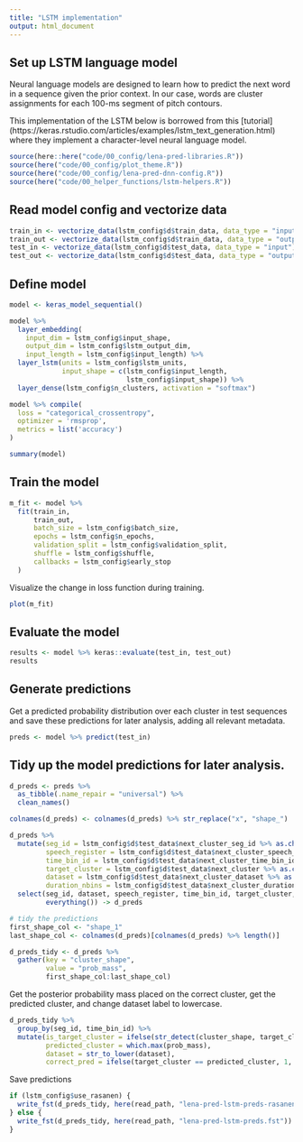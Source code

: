 ```yaml
---
title: "LSTM implementation"
output: html_document
---
```


## Set up LSTM language model

Neural language models are designed to learn how to predict the next word in a sequence given the prior context. In our case, words are cluster assignments for each 100-ms segment of pitch contours.

This implementation of the LSTM below is borrowed from this [tutorial] (https://keras.rstudio.com/articles/examples/lstm_text_generation.html) where they implement a character-level neural language model. 

```r
source(here::here("code/00_config/lena-pred-libraries.R"))
source(here("code/00_config/plot_theme.R"))
source(here("code/00_config/lena-pred-dnn-config.R"))
source(here("code/00_helper_functions/lstm-helpers.R"))
```

## Read model config and vectorize data

```r
train_in <- vectorize_data(lstm_config$d$train_data, data_type = "input")
train_out <- vectorize_data(lstm_config$d$train_data, data_type = "output")
test_in <- vectorize_data(lstm_config$d$test_data, data_type = "input")
test_out <- vectorize_data(lstm_config$d$test_data, data_type = "output")
```

## Define model

```r
model <- keras_model_sequential()

model %>%
  layer_embedding(
    input_dim = lstm_config$input_shape, 
    output_dim = lstm_config$lstm_output_dim, 
    input_length = lstm_config$input_length) %>% 
  layer_lstm(units = lstm_config$lstm_units, 
             input_shape = c(lstm_config$input_length, 
                             lstm_config$input_shape)) %>%
  layer_dense(lstm_config$n_clusters, activation = "softmax")

model %>% compile(
  loss = "categorical_crossentropy", 
  optimizer = 'rmsprop',
  metrics = list('accuracy')
)

summary(model)
```

## Train the model

```r
m_fit <- model %>% 
  fit(train_in, 
      train_out,
      batch_size = lstm_config$batch_size,
      epochs = lstm_config$n_epochs,
      validation_split = lstm_config$validation_split,
      shuffle = lstm_config$shuffle,
      callbacks = lstm_config$early_stop
  ) 
```

Visualize the change in loss function during training.

```r
plot(m_fit)
```

## Evaluate the model

```r
results <- model %>% keras::evaluate(test_in, test_out)
results
```

## Generate predictions 

Get a predicted probability distribution over each cluster in test sequences and save these predictions for later analysis, adding all relevant metadata. 

```r
preds <- model %>% predict(test_in)
```

## Tidy up the model predictions for later analysis.

```r
d_preds <- preds %>% 
  as_tibble(.name_repair = "universal") %>% 
  clean_names()

colnames(d_preds) <- colnames(d_preds) %>% str_replace("x", "shape_")

d_preds %>% 
  mutate(seg_id = lstm_config$d$test_data$next_cluster_seg_id %>% as.character(),
         speech_register = lstm_config$d$test_data$next_cluster_speech_register %>% as.character(),
         time_bin_id = lstm_config$d$test_data$next_cluster_time_bin_id %>% as.character(),
         target_cluster = lstm_config$d$test_data$next_cluster %>% as.character(),
         dataset = lstm_config$d$test_data$next_cluster_dataset %>% as.character(),
         duration_nbins = lstm_config$d$test_data$next_cluster_duration_nbins %>% as.character()) %>% 
  select(seg_id, dataset, speech_register, time_bin_id, target_cluster, duration_nbins,
         everything()) -> d_preds

# tidy the predictions
first_shape_col <- "shape_1"
last_shape_col <- colnames(d_preds)[colnames(d_preds) %>% length()]

d_preds_tidy <- d_preds %>% 
  gather(key = "cluster_shape", 
         value = "prob_mass", 
         first_shape_col:last_shape_col)
```

Get the posterior probability mass placed on the correct cluster, get the predicted cluster, and change dataset label to lowercase.

```r
d_preds_tidy %>% 
  group_by(seg_id, time_bin_id) %>% 
  mutate(is_target_cluster = ifelse(str_detect(cluster_shape, target_cluster), TRUE, FALSE),
         predicted_cluster = which.max(prob_mass),
         dataset = str_to_lower(dataset),
         correct_pred = ifelse(target_cluster == predicted_cluster, 1, 0)) -> d_preds_tidy
```

Save predictions

```r
if (lstm_config$use_rasanen) {
  write_fst(d_preds_tidy, here(read_path, "lena-pred-lstm-preds-rasanen.fst"))  
} else {
  write_fst(d_preds_tidy, here(read_path, "lena-pred-lstm-preds.fst"))  
}
```
